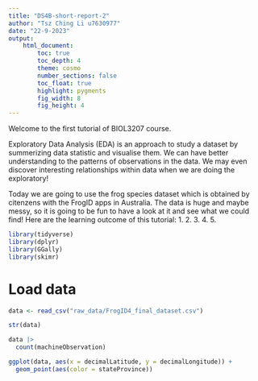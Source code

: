 ```yaml
---
title: "DS4B-short-report-2"
author: "Tsz Ching Li u7630977"
date: "22-9-2023"
output:  
    html_document:
        toc: true
        toc_depth: 4
        theme: cosmo
        number_sections: false
        toc_float: true
        highlight: pygments
        fig_width: 8
        fig_height: 4
---
```

Welcome to the first tutorial of BIOL3207 course. 

Exploratory Data Analysis (EDA) is an approach to study a dataset by summerizing data statistic and visualise them. We can have better understanding to the patterns of observations in the data. We may even discover interesting relationships within data when we are doing the exploratory!

Today we are going to use the frog species dataset which is obtained by citenzens with the FrogID apps in Australia. The data is huge and maybe messy, so it is going to be fun to have a look at it and see what we could find! Here are the learning outcome of this tutorial:
1. 
2. 
3. 
4.
5. 

```r
library(tidyverse)
library(dplyr)
library(GGally)
library(skimr)
```


# Load data
```r
data <- read_csv("raw_data/FrogID4_final_dataset.csv")
```

```r
str(data)
```


```r
data |>
  count(machineObservation)
```

```r
ggplot(data, aes(x = decimalLatitude, y = decimalLongitude)) +
  geom_point(aes(color = stateProvince))
```

